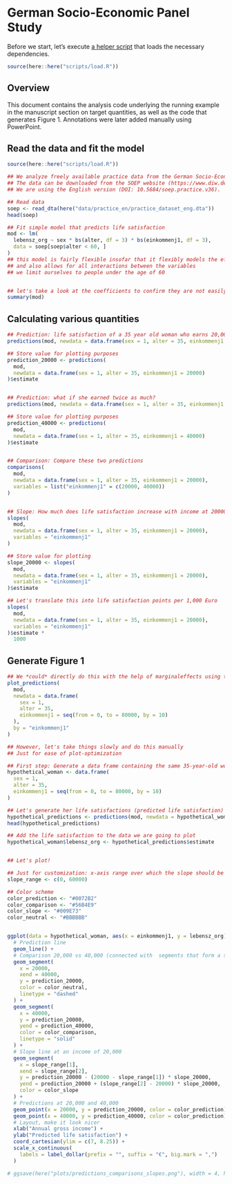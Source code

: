 # German Socio-Economic Panel Study

Before we start, let's execute [a helper script](https://github.com/j-rohrer/marginal-psych/blob/main/scripts/load.R) that loads the necessary dependencies.

```r
source(here::here("scripts/load.R"))
```

## Overview

This document contains the analysis code underlying the running example in the manuscript section on target quantities, as well as the code that generates Figure 1.
Annotations were later added manually using PowerPoint.

## Read the data and fit the model

```r

source(here::here("scripts/load.R"))

## We analyze freely available practice data from the German Socio-Economic Panel Study (SOEP).
## The data can be downloaded from the SOEP website (https://www.diw.de/en/diw_01.c.836543.en/soep_practice_dataset.html);
## We are using the English version (DOI: 10.5684/soep.practice.v36).

## Read data
soep <- read_dta(here("data/practice_en/practice_dataset_eng.dta"))
head(soep)

## Fit simple model that predicts life satisfaction
mod <- lm(
  lebensz_org ~ sex * bs(alter, df = 3) * bs(einkommenj1, df = 3),
  data = soep[soep$alter < 60, ]
)
## this model is fairly flexible insofar that it flexibly models the effects of age and income
## and also allows for all interactions between the variables
## we limit ourselves to people under the age of 60


## let's take a look at the coefficients to confirm they are not easily interpretable
summary(mod)
```

## Calculating various quantities

```r

## Prediction: life satisfaction of a 35 year old woman who earns 20,000 euro
predictions(mod, newdata = data.frame(sex = 1, alter = 35, einkommenj1 = 20000))

## Store value for plotting purposes
prediction_20000 <- predictions(
  mod,
  newdata = data.frame(sex = 1, alter = 35, einkommenj1 = 20000)
)$estimate


## Prediction: what if she earned twice as much?
predictions(mod, newdata = data.frame(sex = 1, alter = 35, einkommenj1 = 40000))

## Store value for plotting purposes
prediction_40000 <- predictions(
  mod,
  newdata = data.frame(sex = 1, alter = 35, einkommenj1 = 40000)
)$estimate


## Comparison: Compare these two predictions
comparisons(
  mod,
  newdata = data.frame(sex = 1, alter = 35, einkommenj1 = 20000),
  variables = list("einkommenj1" = c(20000, 40000))
)


## Slope: How much does life satisfaction increase with income at 20000 euro
slopes(
  mod,
  newdata = data.frame(sex = 1, alter = 35, einkommenj1 = 20000),
  variables = "einkommenj1"
)

## Store value for plotting
slope_20000 <- slopes(
  mod,
  newdata = data.frame(sex = 1, alter = 35, einkommenj1 = 20000),
  variables = "einkommenj1"
)$estimate

## Let's translate this into life satisfaction points per 1,000 Euro
slopes(
  mod,
  newdata = data.frame(sex = 1, alter = 35, einkommenj1 = 20000),
  variables = "einkommenj1"
)$estimate *
  1000
```

## Generate Figure 1

```r

## We *could* directly do this with the help of marginaleffects using the following:
plot_predictions(
  mod,
  newdata = data.frame(
    sex = 1,
    alter = 35,
    einkommenj1 = seq(from = 0, to = 80000, by = 10)
  ),
  by = "einkommenj1"
)

## However, let's take things slowly and do this manually
## Just for ease of plot-optimization

## First step: Generate a data frame containing the same 35-year-old woman under different incomes
hypothetical_woman <- data.frame(
  sex = 1,
  alter = 35,
  einkommenj1 = seq(from = 0, to = 80000, by = 10)
)

## Let's generate her life satisfactions (predicted life satisfaction)
hypothetical_predictions <- predictions(mod, newdata = hypothetical_woman)
head(hypothetical_predictions)

## Add the life satisfaction to the data we are going to plot
hypothetical_woman$lebensz_org <- hypothetical_predictions$estimate


## Let's plot!

## Just for customization: x-axis range over which the slope should be plotted
slope_range <- c(0, 60000)

## Color scheme
color_prediction <- "#0072B2"
color_comparison <- "#56B4E9"
color_slope <- "#009E73"
color_neutral <- "#BBBBBB"


ggplot(data = hypothetical_woman, aes(x = einkommenj1, y = lebensz_org)) +
  # Prediction line
  geom_line() +
  # Comparison 20,000 vs 40,000 (connected with  segments that form a slope triangle)
  geom_segment(
    x = 20000,
    xend = 40000,
    y = prediction_20000,
    color = color_neutral,
    linetype = "dashed"
  ) +
  geom_segment(
    x = 40000,
    y = prediction_20000,
    yend = prediction_40000,
    color = color_comparison,
    linetype = "solid"
  ) +
  # Slope line at an income of 20,000
  geom_segment(
    x = slope_range[1],
    xend = slope_range[2],
    y = prediction_20000 - (20000 - slope_range[1]) * slope_20000,
    yend = prediction_20000 + (slope_range[2] - 20000) * slope_20000,
    color = color_slope
  ) +
  # Predictions at 20,000 and 40,000
  geom_point(x = 20000, y = prediction_20000, color = color_prediction) +
  geom_point(x = 40000, y = prediction_40000, color = color_prediction) +
  # Layout, make it look nicer
  xlab("Annual gross income") +
  ylab("Predicted life satisfaction") +
  coord_cartesian(ylim = c(7, 8.25)) +
  scale_x_continuous(
    labels = label_dollar(prefix = "", suffix = "€", big.mark = ",")
  )

# ggsave(here("plots/predictions_comparisons_slopes.png"), width = 4, height = 3)
```





